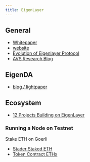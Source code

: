 ```yaml
---
title: EigenLayer
---
```


## General

- [Whitepaper](https://docs.eigenlayer.xyz/assets/files/EigenLayer_WhitePaper-88c47923ca0319870c611decd6e562ad.pdf)
- [website](https://eigenlayer.xyz/)
- [Evolution of Eigenlayer Protocol](https://www.blog.eigenlayer.xyz/ycie/)
- [AVS Research Blog](https://www.blog.eigenlayer.xyz/tag/avs-research/)

## EigenDA

- [blog / lightpaper](https://www.blog.eigenlayer.xyz/intro-to-eigenda-hyperscale-data-availability-for-rollups/)

## Ecosystem

- [12 Projects Building on EigenLayer](https://www.blog.eigenlayer.xyz/twelve-early-projects-building-on-eigenlayer/)

### Running a Node on Testnet




Stake ETH on Goerli

- [Stader Staked ETH](https://goerli.etherscan.io/address/0xd0e400ec6ed9c803a9d9d3a602494393e806f823#writeProxyContract#F2)
- [Token Contract ETHx](0x3338eCd3ab3d3503c55c931d759fA6d78d287236)